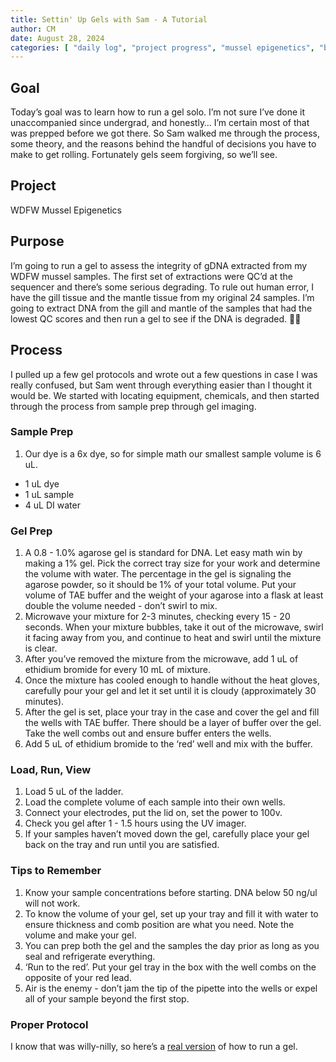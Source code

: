 ```yaml
---
title: Settin' Up Gels with Sam - A Tutorial
author: CM
date: August 28, 2024
categories: [ "daily log", "project progress", "mussel epigenetics", "benchwork"]
---
```


## Goal

Today's goal was to learn how to run a gel solo. I'm not sure I've done it unaccompanied since undergrad, and honestly... I'm certain most of that was prepped before we got there. So Sam walked me through the process, some theory, and the reasons behind the handful of decisions you have to make to get rolling. Fortunately gels seem forgiving, so we'll see.

## Project

WDFW Mussel Epigenetics

## Purpose

I'm going to run a gel to assess the integrity of gDNA extracted from my WDFW mussel samples. The first set of extractions were QC'd at the sequencer and there's some serious degrading. To rule out human error, I have the gill tissue and the mantle tissue from my original 24 samples. I'm going to extract DNA from the gill and mantle of the samples that had the lowest QC scores and then run a gel to see if the DNA is degraded. 🤞🏽

## Process

I pulled up a few gel protocols and wrote out a few questions in case I was really confused, but Sam went through everything easier than I thought it would be. We started with locating equipment, chemicals, and then started through the process from sample prep through gel imaging.

### Sample Prep

1.  Our dye is a 6x dye, so for simple math our smallest sample volume is 6 uL.

-   1 uL dye
-   1 uL sample
-   4 uL DI water

### Gel Prep

1.  A 0.8 - 1.0% agarose gel is standard for DNA. Let easy math win by making a 1% gel. Pick the correct tray size for your work and determine the volume with water. The percentage in the gel is signaling the agarose powder, so it should be 1% of your total volume. Put your volume of TAE buffer and the weight of your agarose into a flask at least double the volume needed - don't swirl to mix.
2.  Microwave your mixture for 2-3 minutes, checking every 15 - 20 seconds. When your mixture bubbles, take it out of the microwave, swirl it facing away from you, and continue to heat and swirl until the mixture is clear.
3.  After you've removed the mixture from the microwave, add 1 uL of ethidium bromide for every 10 mL of mixture.
4.  Once the mixture has cooled enough to handle without the heat gloves, carefully pour your gel and let it set until it is cloudy (approximately 30 minutes).
5.  After the gel is set, place your tray in the case and cover the gel and fill the wells with TAE buffer. There should be a layer of buffer over the gel. Take the well combs out and ensure buffer enters the wells.
6.  Add 5 uL of ethidium bromide to the 'red' well and mix with the buffer.

### Load, Run, View

1.  Load 5 uL of the ladder.
2.  Load the complete volume of each sample into their own wells.
3.  Connect your electrodes, put the lid on, set the power to 100v.
4.  Check you gel after 1 - 1.5 hours using the UV imager.
5.  If your samples haven't moved down the gel, carefully place your gel back on the tray and run until you are satisfied.

### Tips to Remember

1.  Know your sample concentrations before starting. DNA below 50 ng/ul will not work.
2.  To know the volume of your gel, set up your tray and fill it with water to ensure thickness and comb position are what you need. Note the volume and make your gel.
3.  You can prep both the gel and the samples the day prior as long as you seal and refrigerate everything.
4.  'Run to the red'. Put your gel tray in the box with the well combs on the opposite of your red lead.
5.  Air is the enemy - don't jam the tip of the pipette into the wells or expel all of your sample beyond the first stop.

### Proper Protocol

I know that was willy-nilly, so here's a [real version](https://github.com/ChrisMantegna/WDFWmussels_epigenetics/blob/main/protocols/Gel%20Protocol.pdf) of how to run a gel.
